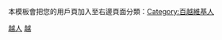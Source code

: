{{Userbox
|id=越
|id-fc=#003399
|id-c=#ffe5b4
|id-s=20
|info=這個用戶是'''[[百越|越人]]'''。
|info-c=#ffd700
|info-s=10
|border-c=#ffd700
}}<includeonly>[[Category:百越維基人|越人]]</includeonly>
<noinclude>本模板會把您的用戶頁加入至右邊頁面分類：[[:Category:百越維基人|Category:百越維基人]]
[[Category:越人用戶框模板|越]]</noinclude>